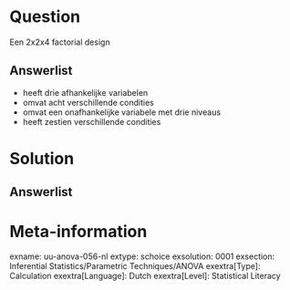 

Question
========
Een 2x2x4 factorial design

Answerlist
----------
* heeft drie afhankelijke variabelen
* omvat acht verschillende condities
* omvat een onafhankelijke variabele met drie niveaus
* heeft zestien verschillende condities


Solution
========

Answerlist
----------




Meta-information
================
exname: uu-anova-056-nl
extype: schoice
exsolution: 0001
exsection: Inferential Statistics/Parametric Techniques/ANOVA
exextra[Type]: Calculation
exextra[Language]: Dutch
exextra[Level]: Statistical Literacy